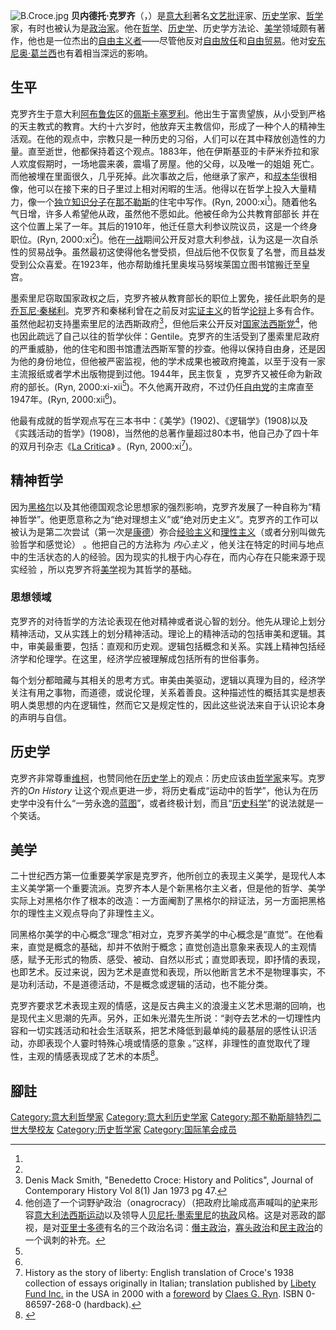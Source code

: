 {{noteTA
|1=zh-cn:克罗齐;zh-tw:克羅采;
|2=zh-cn:秦梯利;zh-tw:詹提勒;
|3=zh-cn:贝内;zh-tw:貝尼;
|4=zh-cn:乔瓦尼;zh-tw:喬凡尼;
}}
[[File:B.Croce.jpg|thumb]]
'''贝内德托·克罗齐'''（{{lang-it|Benedetto Croce}}，{{bd|1866年|2月25日|1952年|11月20日}}）是[[意大利|意大利]]著名[[文艺批评|文艺批评]]家、[[历史学|历史学]]家、[[哲学|哲学]]家，有时也被认为是[[政治家|政治家]]。他在[[哲学|哲学]]、[[历史学|历史学]]、历史学方法论、[[美学|美学]]领域颇有著作，他也是一位杰出的[[自由主义者|自由主义者]]——尽管他反对[[自由放任|自由放任]]和[[自由贸易|自由贸易]]。他对[[安东尼奥·葛兰西|安东尼奥·葛兰西]]也有着相当深远的影响。<!--此处原有文字：“著有《历史学的理论和实际》等名著。”-->

==生平==
克罗齐生于意大利[[阿布鲁佐|阿布鲁佐]]区的[[佩斯卡塞罗利|佩斯卡塞罗利]]。他出生于富贵望族，从小受到严格的天主教式的教育。大约十六岁时，他放弃天主教信仰，形成了一种个人的精神生活观。在他的观点中，宗教只是一种历史的习俗，人们可以在其中释放创造性的力量。直至逝世，他都保持着这个观点。1883年，他在伊斯基亚的卡萨米乔拉和家人欢度假期时，一场地震来袭，震塌了房屋。他的父母，以及唯一的姐姐<!--或许是妹妹，请求查证-->死亡。而他被埋在里面很久，几乎死掉。此次事故之后，他继承了家产，和[[叔本华|叔本华]]很相像，他可以在接下来的日子里过上相对闲暇的生活。他得以在哲学上投入大量精力，像一个[[独立知识分子|独立知识分子]]在[[那不勒斯|那不勒斯]]的住宅中写作。(Ryn, 2000:xi<ref name="lib"/>)。随着他名气日增，许多人希望他从政，虽然他不愿如此。他被任命为公共教育部部长<!--我不太知道这个东西，因此没有翻译-->并在这个位置上呆了一年。其后的1910年，他迁任意大利参议院议员，这是一个终身职位。(Ryn, 2000:xi<ref name="lib"/>)。他在[[一战|一战]]期间公开反对意大利参战，认为这是一次自杀性的贸易战争。虽然最初这使得他名誉受损，但战后他不仅恢复了名誉，而且益发受到公众喜爱。在1923年，他亦帮助维托里奥埃马努埃莱国立图书馆搬迁至皇宫。

墨索里尼窃取国家政权之后，克罗齐被从教育部长的职位上罢免，接任此职务的是[[乔瓦尼·秦梯利|乔瓦尼·秦梯利]]。克罗齐和秦梯利曾在之前反对[[实证主义|实证主义]]的哲学[[论辩|论辩]]上多有合作。虽然他起初支持墨索里尼的法西斯政府<ref>Denis Mack Smith, "Benedetto Croce: History and Politics", Journal of Contemporary History Vol 8(1) Jan 1973 pg 47.</ref>，但他后来公开反对[[国家法西斯党|国家法西斯党]]<ref>他创造了一个词野驴政治（onagrocracy）（把政府比喻成高声喊叫的[[驴|驴]]来形容[[意大利法西斯运动|意大利法西斯运动]]以及领导人[[贝尼托·墨索里尼|贝尼托·墨索里尼]]的[[执政|执政]]风格。这是对恶政的鄙视，是对[[亚里士多德|亚里士多德]]有名的三个政治名词：[[僭主政治|僭主政治]]，[[寡头政治|寡头政治]]和[[民主政治|民主政治]]的一个讽刺的补充。</ref>，他也因此疏远了自己以往的哲学伙伴：Gentile。克罗齐的生活受到了墨索里尼政府的严重威胁，他的住宅和图书馆遭法西斯军警的抄查。他得以保持自由身，还是因为他的身份地位，但他被严密监视，他的学术成果也被政府掩盖，以至于没有一家主流报纸或者学术出版物提到过他。1944年，民主恢复 <!--这个还不太符合大陆的习惯，呵呵-->，克罗齐又被任命为新政府的部长。(Ryn, 2000:xi-xii<ref name="lib"/>)。不久他离开政府，不过仍任[[自由党（意大利）|自由党]]的主席直至1947年。(Ryn, 2000:xii<ref name="lib"/>)。

他最有成就的哲学观点写在三本书中：《美学》(1902)、《逻辑学》(1908)以及《实践活动的哲学》(1908)，当然他的总著作量超过80本书，他自己办了四十年的双月刊杂志《[[La_Critica|La Critica]]》<!--我不太知道这个东西，因此没有翻译-->。(Ryn, 2000:xi<ref name="lib">History as the story of liberty: English translation of Croce's 1938 collection of essays originally in Italian; translation published by [[Libety_Fund_Inc.|Libety Fund Inc.]] in the USA in 2000 with a [[foreword|foreword]] by [[Claes_G._Ryn|Claes G. Ryn]]. ISBN 0-86597-268-0 (hardback).</ref>)。<!--我不太知道这个东西，因此没有翻译-->

==精神哲学<!--我不太知道这个东西，因此没有翻译--><!--The Philosophy of Spirit-->==

因为[[黑格尔|黑格尔]]以及其他德国观念论思想家的强烈影响，克罗齐发展了一种自称为“精神哲学”。他更愿意称之为“绝对理想主义”或“绝对历史主义”。克罗齐的工作可以被认为是第二次尝试（第一次是[[康德|康德]]）弥合[[经验主义|经验主义]]和[[理性主义|理性主义]]（或者分别叫做先验哲学和感觉论） <!--不太
懂-->。他把自己的方法称为 ''内心主义''<!--我不太知道这个东西，因此没有翻译-->，他关注在特定的时间与地点中的生活状态的人的经验。因为现实的扎根于内心存在，而内心存在只能来源于现实经验<!--我不太知道这个东西，因此没有翻译-->，所以克罗齐将[[美学|美学]]视为其哲学的基础。

=== 思想领域<!--The Domains of Mind--> ===
克罗齐的对待哲学的方法论表现在他对精神或者说心智的划分。他先从理论上划分精神活动，又从实践上的划分精神活动。理论上的精神活动的包括审美和逻辑。其中，审美最重要，包括：直观和历史观。逻辑包括概念和关系。实践上精神包括经济学和伦理学。在这里，经济学应被理解成包括所有的世俗事务。

每个划分都暗藏与其相关的思考方式。审美由美驱动，逻辑以真理为目的，经济学关注有用之事物，而道德，或说伦理，关系着善良。这种描述性的概括其实是想表明人类思想的内在逻辑性，然而它又是规定性的，因此这些说法来自于认识论本身的声明与自信。

==历史学==
克罗齐非常尊重[[詹巴蒂斯塔·维柯|维柯]]，也赞同他在[[历史学|历史学]]上的观点：历史应该由[[哲学家|哲学家]]来写。克罗齐的''On History''<!--我不太知道这个东西，因此没有翻译-->让这个观点更进一步，将历史看成“运动中的哲学”，他认为在历史学中没有什么“一劳永逸的[[蓝图|蓝图]]”，或者终极计划，而且“[[历史学|历史科学]]”的说法就是一个笑话。

==美学==
二十世纪西方第一位重要美学家是克罗齐，他所创立的表现主义美学，是现代人本主义美学第一个重要流派。克罗齐本人是个新黑格尔主义者，但是他的哲学、美学实际上对黑格尔作了根本的改造：一方面阉割了黑格尔的辩证法，另一方面把黑格尔的理性主义观点导向了非理性主义。

同黑格尔美学的中心概念“理念”相对立，克罗齐美学的中心概念是“直觉”。在他看来，直觉是概念的基础，却并不依附于概念；直觉创造出意象来表现人的主观情感，赋予无形式的物质、感受、被动、自然以形式；直觉即表现，即抒情的表现，也即艺术。反过来说，因为艺术是直觉和表现，所以他断言艺术不是物理事实，不是功利活动，不是道德活动，不是概念或逻辑的活动，也不能分类。

克罗齐要求艺术表现主观的情感，这是反古典主义的浪漫主义艺术思潮的回响，也是现代主义思潮的先声。另外，正如朱光潜先生所说：“剥夺去艺术的一切理性内容和一切实践活动和社会生活联系，把艺术降低到最单纯的最基层的感性认识活动，亦即表现个人霎时特殊心境或情感的意象 。”这样，非理性的直觉取代了理性，主观的情感表现成了艺术的本质<ref>{{cite book |author1=朱立元 |coauthors=蒋孔阳 |title=西方美学通史·二十世纪美学（上） |date=1999年11年 |publisher=上海文艺出版社}}</ref>。

==腳註==
{{reflist}}

{{欧洲史学家}}

{{Authority control}}
{{DEFAULTSORT:Croce, Benedetto}}
[[Category:意大利哲學家|Category:意大利哲學家]]
[[Category:意大利历史学家|Category:意大利历史学家]]
[[Category:那不勒斯腓特烈二世大學校友|Category:那不勒斯腓特烈二世大學校友]]
[[Category:历史哲学家|Category:历史哲学家]]
[[Category:国际笔会成员|Category:国际笔会成员]]